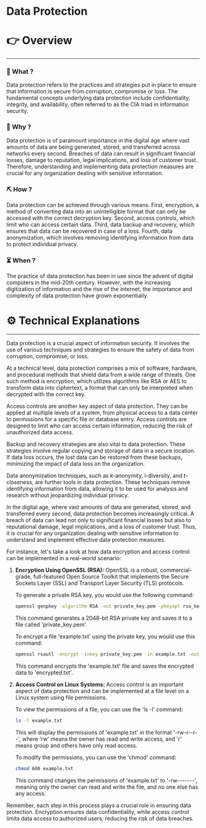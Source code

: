 # Data Protection


# 👉 Overview

---

### 👀 What ?

Data protection refers to the practices and strategies put in place to ensure that information is secure from corruption, compromise or loss. The fundamental concepts underlying data protection include confidentiality, integrity, and availability, often referred to as the CIA triad in information security.


### 🧐 Why ?

Data protection is of paramount importance in the digital age where vast amounts of data are being generated, stored, and transferred across networks every second. Breaches of data can result in significant financial losses, damage to reputation, legal implications, and loss of customer trust. Therefore, understanding and implementing data protection measures are crucial for any organization dealing with sensitive information.


### ⛏️ How ?

Data protection can be achieved through various means. First, encryption, a method of converting data into an unintelligible format that can only be accessed with the correct decryption key. Second, access controls, which limit who can access certain data. Third, data backup and recovery, which ensures that data can be recovered in case of a loss. Fourth, data anonymization, which involves removing identifying information from data to protect individual privacy.


### ⏳ When ?

The practice of data protection has been in use since the advent of digital computers in the mid-20th century. However, with the increasing digitization of information and the rise of the internet, the importance and complexity of data protection have grown exponentially.


# ⚙️ Technical Explanations

---

Data protection is a crucial aspect of information security. It involves the use of various techniques and strategies to ensure the safety of data from corruption, compromise, or loss.

At a technical level, data protection comprises a mix of software, hardware, and procedural methods that shield data from a wide range of threats. One such method is encryption, which utilizes algorithms like RSA or AES to transform data into ciphertext, a format that can only be interpreted when decrypted with the correct key.

Access controls are another key aspect of data protection. They can be applied at multiple levels of a system, from physical access to a data center to permissions for a specific file or database entry. Access controls are designed to limit who can access certain information, reducing the risk of unauthorized data access.

Backup and recovery strategies are also vital to data protection. These strategies involve regular copying and storage of data in a secure location. If data loss occurs, the lost data can be restored from these backups, minimizing the impact of data loss on the organization.

Data anonymization techniques, such as k-anonymity, l-diversity, and t-closeness, are further tools in data protection. These techniques remove identifying information from data, allowing it to be used for analysis and research without jeopardizing individual privacy.

In the digital age, where vast amounts of data are generated, stored, and transferred every second, data protection becomes increasingly critical. A breach of data can lead not only to significant financial losses but also to reputational damage, legal implications, and a loss of customer trust. Thus, it is crucial for any organization dealing with sensitive information to understand and implement effective data protection measures.

For instance, let's take a look at how data encryption and access control can be implemented in a real-world scenario:

1. **Encryption Using OpenSSL (RSA):**
OpenSSL is a robust, commercial-grade, full-featured Open Source Toolkit that implements the Secure Sockets Layer (SSL) and Transport Layer Security (TLS) protocols.
    
    To generate a private RSA key, you would use the following command:
    
    ```bash
    openssl genpkey -algorithm RSA -out private_key.pem -pkeyopt rsa_keygen_bits:2048
    
    ```
    
    This command generates a 2048-bit RSA private key and saves it to a file called 'private_key.pem'.
    
    To encrypt a file 'example.txt' using the private key, you would use this command:
    
    ```bash
    openssl rsautl -encrypt -inkey private_key.pem -in example.txt -out encrypted.txt
    
    ```
    
    This command encrypts the 'example.txt' file and saves the encrypted data to 'encrypted.txt'.
    
2. **Access Control on Linux Systems:**
Access control is an important aspect of data protection and can be implemented at a file level on a Linux system using file permissions.
    
    To view the permissions of a file, you can use the 'ls -l' command:
    
    ```bash
    ls -l example.txt
    
    ```
    
    This will display the permissions of 'example.txt' in the format '-rw-r--r--', where 'rw' means the owner has read and write access, and 'r' means group and others have only read access.
    
    To modify the permissions, you can use the 'chmod' command:
    
    ```bash
    chmod 600 example.txt
    
    ```
    
    This command changes the permissions of 'example.txt' to '-rw-------', meaning only the owner can read and write the file, and no one else has any access.
    

Remember, each step in this process plays a crucial role in ensuring data protection. Encryption ensures data confidentiality, while access control limits data access to authorized users, reducing the risk of data breaches.
